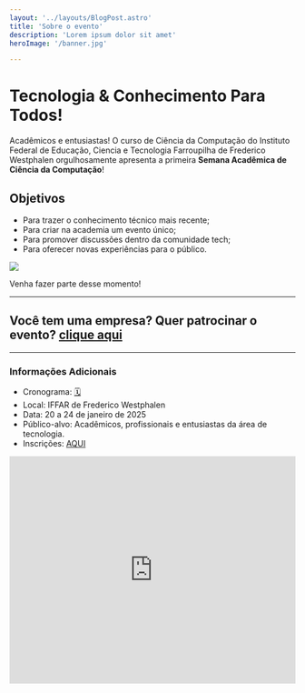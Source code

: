 ```yaml
---
layout: '../layouts/BlogPost.astro'
title: 'Sobre o evento'
description: 'Lorem ipsum dolor sit amet'
heroImage: '/banner.jpg'

---
```




# Tecnologia & Conhecimento Para Todos!

Acadêmicos e entusiastas! O curso de Ciência da Computação do Instituto Federal de Educação, Ciencia e Tecnologia Farroupilha de Frederico Westphalen orgulhosamente apresenta a primeira **Semana Acadêmica de Ciência da Computação**!


## Objetivos

- Para trazer o conhecimento técnico mais recente;
- Para criar na academia um evento único;
- Para promover discussões dentro da comunidade tech;
- Para oferecer novas experiências para o público.


![](https://media1.tenor.com/m/Lv700rsO-CYAAAAd/team-rocket.gif)

Venha fazer parte desse momento!

---

## Você tem uma empresa? Quer patrocinar o evento? [clique aqui](/patrocinio)

---

### Informações Adicionais

- Cronograma: [🗓️](/#cronograma)
- Local: IFFAR de Frederico Westphalen
- Data: 20 a 24 de janeiro de 2025
- Público-alvo: Acadêmicos, profissionais e entusiastas da área de tecnologia.
- Inscrições: [AQUI](https://www.sympla.com.br/evento/i-semana-academica-da-ciencia-da-computacao/2778512)

<div>
    <iframe src="https://www.google.com/maps/embed?pb=!1m18!1m12!1m3!1d307.6089794962415!2d-53.43159478020805!3d-27.38981581558407!2m3!1f0!2f0!3f0!3m2!1i1024!2i768!4f13.1!3m3!1m2!1s0x94fb9d64856f029b%3A0x66c5cd642f05e08f!2sIFFar%2FFW%20-%20Pr%C3%A9dio%20Administra%C3%A7%C3%A3o%2C%20Audit%C3%B3rio%2C%20RU%20e%20Cooperiffar!5e1!3m2!1spt-BR!2sbr!4v1734367591835!5m2!1spt-BR!2sbr" width="100%" height="400" style="border:0;"  referrerpolicy="no-referrer-when-downgrade"></iframe>
</div>
